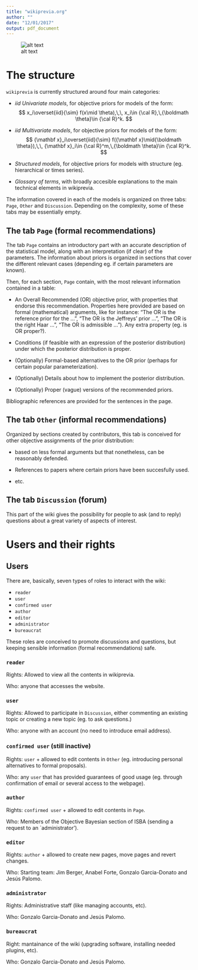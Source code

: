 ```yaml
---
title: "wikiprevia.org"
author: ""
date: "12/01/2017"
output: pdf_document
---
```


![alt text](./figures/propto.png)

# The structure

`wikiprevia` is currently structured around four main categories:

* *iid Univariate models*, for objective priors for models of the form:
$$
x_i\overset{iid}{\sim} f(x\mid \theta),\,\, x_i\in {\cal R},\,{\boldmath \theta}\in {\cal R}^k.
$$

* *iid Multivariate models*, for objective priors for models of the form:
$$
{\mathbf x}_i\overset{iid}{\sim} f({\mathbf x}\mid{\boldmath \theta}),\,\, {\mathbf x}_i\in {\cal R}^m,\,{\boldmath \theta}\in {\cal R}^k.
$$

* *Structured models*, for objective priors for models with structure (eg. hierarchical or times series).

* *Glossary of terms*, with broadly accesible explanations to the main technical elements in wikiprevia.

The information covered in each of the models is organized on three tabs: `Page`, `Other` and `Discussion`. Depending on the complexity, some of these tabs may be essentially empty.

## The tab `Page` (formal recommendations)

The tab `Page` contains an introductory part with an accurate description of the statistical model, along with an interpretation (if clear) of the parameters. The information about priors is organized in sections that cover the different relevant cases (depending eg. if certain parameters are known). 

Then, for each section, `Page` contain, with the most relevant information contained in a table:

* An Overall Recommended (OR) objective prior, with properties that endorse this recommendation. Properties here provided are based on formal (mathematical) arguments, like for instance: "The OR is the reference prior for the ...", "The OR is the Jeffreys' prior ... ", "The OR is the right Haar ...", "The OR is admissible ..."). Any extra property (eg. is OR proper?).

* Conditions (if feasible with an expression of the posterior distribution) under which the posterior distribution is proper.

* (Optionally) Formal-based alternatives to the OR prior (perhaps for certain popular parameterization).

* (Optionally) Details about how to implement the posterior distribution.

* (Optionally) Proper (vague) versions of the recommended priors.

Bibliographic references are provided for the sentences in the page.

## The tab `Other` (informal recommendations)

Organized by sections created by contributors, this tab is conceived for other objective assignments of the prior distribution:

* based on less formal arguments but that nonetheless, can be reasonably defended.

* References to papers where certain priors have been succesfully used.

* etc.

## The tab `Discussion` (forum)

This part of the wiki gives the possibility for people to ask (and to reply) questions about a great variety of aspects of interest.  


# Users and their rights

## Users

There are, basically, seven types of roles to interact with the wiki:

* `reader`
* `user`
* `confirmed user`
* `author`
* `editor`
* `administrator`
* `bureaucrat`

These roles are conceived to promote discussions and questions, but keeping sensible information (formal recommendations) safe.

### `reader`

Rights: Allowed to view all the contents in wikiprevia.

Who: anyone that accesses the website.

### `user`

Rights: Allowed to participate in `Discussion`, either commenting an existing topic or creating a new topic (eg. to ask questions.)

Who: anyone with an account (no need to introduce email address).

### `confirmed user` (still inactive)

Rights: `user` + allowed to edit contents in `Other` (eg. introducing personal alternatives to formal proposals).

Who: any `user` that has provided guarantees of good usage (eg. through confirmation of email or several access to the webpage).

### `author`

Rights: `confirmed user` + allowed to edit contents in `Page`.

Who: Members of the Objective Bayesian section of ISBA (sending a request to an `administrator').

### `editor`

Rights: `author` +  allowed to create new pages, move pages and revert changes.

Who: Starting team: Jim Berger, Anabel Forte, Gonzalo Garcia-Donato and Jesús Palomo.

### `administrator`

Rights: Administrative staff (like managing accounts, etc).

Who: Gonzalo Garcia-Donato and Jesús Palomo.

### `bureaucrat`

Right: mantainance of the wiki (upgrading software, installing needed plugins, etc).

Who: Gonzalo Garcia-Donato and Jesús Palomo.






